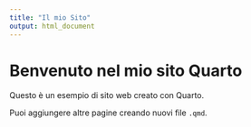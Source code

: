 ```yaml
---
title: "Il mio Sito"
output: html_document
---
```


# Benvenuto nel mio sito Quarto

Questo è un esempio di sito web creato con Quarto.

Puoi aggiungere altre pagine creando nuovi file `.qmd`.
